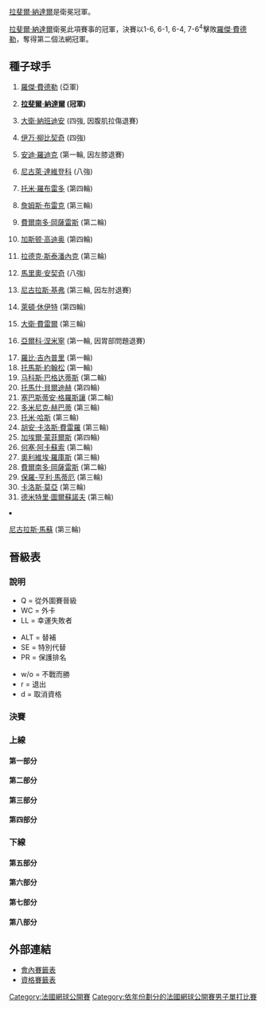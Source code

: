 {{noteTA|G1=Tennis}}

{{main|2006年法國網球公開賽}}

[[拉斐爾·納達爾|拉斐爾·納達爾]]是衛冕冠軍。

[[拉斐爾·納達爾|拉斐爾·納達爾]]衛冕此項賽事的冠軍，決賽以1-6, 6-1, 6-4, 7-6<sup>4</sup>擊敗[[羅傑·費德勒|羅傑·費德勒]]，奪得第二個法網冠軍。

==種子球手==
{{col-begin}}
{{col-2}}
# {{flagicon|SUI}} [[羅傑·費德勒|羅傑·費德勒]] (亞軍)
# {{flagicon|ESP}} '''[[拉斐爾·納達爾|拉斐爾·納達爾]] (冠軍)'''
# {{flagicon|ARG}} [[大衛·納班迪安|大衛·納班迪安]] (四強, 因腹肌拉傷退賽)
# {{flagicon|CRO}} [[伊万·柳比契奇|伊万·柳比契奇]] (四強)
# {{flagicon|USA}} [[安迪·羅迪克|安迪·羅迪克]] (第一輪, 因左膝退賽)
# {{flagicon|RUS}} [[尼古萊·達維登科|尼古萊·達維登科]] (八強)
# {{flagicon|ESP}} [[托米·羅布雷多|托米·羅布雷多]] (第四輪)
# {{flagicon|USA}} [[詹姆斯·布雷克|詹姆斯·布雷克]] (第三輪)
# {{flagicon|CHI}} [[費爾南多·岡薩雷斯|費爾南多·岡薩雷斯]] (第二輪)
# {{flagicon|ARG}} [[加斯顿·高迪奥|加斯顿·高迪奥]] (第四輪)
# {{flagicon|CZE}} [[拉德克·斯泰潘內克|拉德克·斯泰潘內克]] (第三輪)
# {{flagicon|CRO}} [[馬里奧·安契奇|馬里奧·安契奇]] (八強)
# {{flagicon|GER}} [[尼古拉斯·基弗|尼古拉斯·基弗]] (第三輪, 因左肘退賽)
# {{flagicon|AUS}} [[萊頓·休伊特|萊頓·休伊特]] (第四輪)
# {{flagicon|ESP}} [[大衛·費雷爾|大衛·費雷爾]] (第三輪)
# {{flagicon|FIN}} [[亞爾科·涅米寧|亞爾科·涅米寧]] (第一輪, 因胃部問題退賽)
{{col-2}}
<ol start="17">
<li> {{flagicon|USA}} [[羅比·吉內普里|羅比·吉內普里]] (第一輪)
<li> {{flagicon|SWE}} [[托馬斯·約翰松|托馬斯·約翰松]] (第一輪)
<li> {{flagicon|CYP}} [[马科斯·巴格达蒂斯|马科斯·巴格达蒂斯]] (第二輪)
<li> {{flagicon|CZE}} [[托馬什·貝爾迪赫|托馬什·貝爾迪赫]] (第四輪)
<li> {{flagicon|FRA}} [[塞巴斯蒂安·格羅斯讓|塞巴斯蒂安·格羅斯讓]] (第二輪)
<li> {{flagicon|SVK}} [[多米尼克·赫巴蒂|多米尼克·赫巴蒂]] (第三輪)
<li> {{flagicon|GER}} [[托米·哈斯|托米·哈斯]] (第三輪)
<li> {{flagicon|ESP}} [[胡安·卡洛斯·費雷羅|胡安·卡洛斯·費雷羅]] (第三輪)
<li> {{flagicon|FRA}} [[加埃爾·蒙菲爾斯|加埃爾·蒙菲爾斯]] (第四輪)
<li> {{flagicon|ARG}} [[何塞·阿卡蘇索|何塞·阿卡蘇索]] (第二輪)
<li> {{flagicon|BEL}} [[奧利維埃·羅庫斯|奧利維埃·羅庫斯]] (第三輪)
<li> {{flagicon|ESP}} [[費爾南多·岡薩雷斯|費爾南多·岡薩雷斯]] (第二輪)
<li> {{flagicon|FRA}} [[保羅-亨利·馬蒂厄|保羅-亨利·馬蒂厄]] (第三輪)
<li> {{flagicon|ESP}} [[卡洛斯·莫亞|卡洛斯·莫亞]] (第三輪)
<li> {{flagicon|RUS}} [[德米特里·圖爾蘇諾夫|德米特里·圖爾蘇諾夫]] (第三輪)
<li> {{flagicon|CHI}} [[尼古拉斯·馬蘇|尼古拉斯·馬蘇]] (第三輪)
{{col-end}}

== 晉級表 ==
=== 說明 ===
{{col-begin}}
{{col-3}}
* Q = 從外圍賽晉級
* WC = 外卡
* LL = 幸運失敗者
{{col-3}}
* ALT = 替補
* SE = 特別代替
* PR = 保護排名
{{col-3}}
* w/o = 不戰而勝
* r = 退出
* d = 取消資格
{{col-end}}

===決賽===
{{8TeamBracket-Tennis5
| RD1=八強
| RD2=四強
| RD3=決賽

| team-width=175

| RD1-team1={{flagicon|SUI}} '''[[羅傑·費德勒|費德勒]]'''
| RD1-seed1=1
| RD1-score1-1='''6'''
| RD1-score1-2='''6'''
| RD1-score1-3='''6'''
| RD1-score1-4= 
| RD1-score1-5= 
| RD1-team2={{flagicon|CRO}} [[馬里奧·安契奇|安契奇]]
| RD1-seed2=12
| RD1-score2-1=4
| RD1-score2-2=3
| RD1-score2-3=4
| RD1-score2-4= 
| RD1-score2-5= 

| RD1-team3={{flagicon|ARG}} '''[[大衛·納班迪安|納班迪安]]'''
| RD1-seed3=3
| RD1-score3-1='''6'''
| RD1-score3-2='''6'''
| RD1-score3-3=2
| RD1-score3-4='''6'''
| RD1-team4={{flagicon|RUS}} [[尼古萊·達維登科|達維登科]]
| RD1-seed4=6
| RD1-score4-1=3
| RD1-score4-2=3
| RD1-score4-3='''6'''
| RD1-score4-4=4

| RD1-team5={{flagicon|FRA}} [[儒利安·貝內托|貝內托]]
| RD1-seed5= 
| RD1-score5-1=2
| RD1-score5-2=2
| RD1-score5-3=3
| RD1-team6={{flagicon|CRO}} '''[[伊万·柳比契奇|柳比契奇]]'''
| RD1-seed6=4
| RD1-score6-1='''6'''
| RD1-score6-2='''6'''
| RD1-score6-3='''6'''

| RD1-team7={{flagicon|SCG}} [[諾瓦克·喬科維奇|喬科維奇]]
| RD1-seed7= 
| RD1-score7-1=4
| RD1-score7-2=4
| RD1-score7-3=r
| RD1-score7-4= 
| RD1-score7-5= 
| RD1-team8={{flagicon|ESP}} '''[[拉斐爾·納達爾|納達爾]]'''
| RD1-seed8=2
| RD1-score8-1='''6'''
| RD1-score8-2='''6'''
| RD1-score8-3= 
| RD1-score8-4= 
| RD1-score8-5= 

| RD2-team1={{flagicon|SUI}} '''[[羅傑·費德勒|費德勒]]'''
| RD2-seed1=1
| RD2-score1-1=3
| RD2-score1-2='''6'''
| RD2-score1-3=5
| RD2-score1-4= 
| RD2-score1-5= 
| RD2-team2={{flagicon|ARG}} [[大衛·納班迪安|納班迪安]]
| RD2-seed2=3
| RD2-score2-1='''6'''
| RD2-score2-2=4
| RD2-score2-3=2
| RD2-score2-4=r
| RD2-team3={{flagicon|CRO}} [[伊万·柳比契奇|柳比契奇]]
| RD2-seed3=4
| RD2-score3-1=4
| RD2-score3-2=2
| RD2-score3-3=6<sup>7</sup>
| RD2-score3-4= 
| RD2-score3-5= 
| RD2-team4={{flagicon|ESP}} '''[[拉斐爾·納達爾|納達爾]]'''
| RD2-seed4=2
| RD2-score4-1='''6'''
| RD2-score4-2='''6'''
| RD2-score4-3='''7'''
| RD2-score4-4= 
| RD2-score4-5= 

| RD3-team1={{flagicon|SUI}} [[羅傑·費德勒|費德勒]]
| RD3-seed1=1
| RD3-score1-1='''6'''
| RD3-score1-2=1
| RD3-score1-3=4
| RD3-score1-4=6<sup>4</sup>
| RD3-score1-5= 
| RD3-team2={{flagicon|ESP}} '''[[拉斐爾·納達爾|納達爾]]'''
| RD3-seed2=2
| RD3-score2-1=1
| RD3-score2-2='''6'''
| RD3-score2-3='''6'''
| RD3-score2-4='''7'''
| RD3-score2-5= 
}}

===上線===
====第一部分====
{{16TeamBracket-Compact-Tennis5
| RD1=第一輪
| RD2=第二輪
| RD3=第三輪
| RD4=第四輪

| RD1-team01={{flagicon|SUI}} '''[[羅傑·費德勒|費德勒]]'''
| RD1-seed01=1
| RD1-score01-1='''7'''
| RD1-score01-2='''7'''
| RD1-score01-3='''6'''
| RD1-score01-4= 
| RD1-score01-5= 
| RD1-team02={{flagicon|ARG}} [[Diego_Hartfield|D Hartfield]]
| RD1-seed02=Q
| RD1-score02-1=5
| RD1-score02-2=6<sup>2</sup>
| RD1-score02-3=2
| RD1-score02-4= 
| RD1-score02-5= 

| RD1-team03={{flagicon|COL}} '''[[Alejandro_Falla|A Falla]]'''
| RD1-seed03=LL
| RD1-score03-1='''6'''
| RD1-score03-2='''6'''
| RD1-score03-3='''6'''
| RD1-score03-4= 
| RD1-score03-5= 
| RD1-team04={{flagicon|USA}} [[Justin_Gimelstob|J Gimelstob]]
| RD1-seed04= 
| RD1-score04-1=4
| RD1-score04-2=4
| RD1-score04-3=2
| RD1-score04-4= 
| RD1-score04-5= 

| RD1-team05={{flagicon|LUX}} [[吉爾·穆勒|穆勒]]
| RD1-seed05= 
| RD1-score05-1=3
| RD1-score05-2=1
| RD1-score05-3=6<sup>3</sup>
| RD1-score05-4= 
| RD1-score05-5= 
| RD1-team06={{flagicon|BLR}} '''[[馬克斯·米爾內|米爾內]]'''
| RD1-seed06= 
| RD1-score06-1='''6'''
| RD1-score06-2='''6'''
| RD1-score06-3='''7'''
| RD1-score06-4= 
| RD1-score06-5= 

| RD1-team07={{flagicon|BEL}} [[克薩維埃·馬利斯|馬利斯]]
| RD1-seed07= 
| RD1-score07-1=1
| RD1-score07-2=5
| RD1-score07-3='''6'''
| RD1-score07-4='''6'''
| RD1-score07-5=7
| RD1-team08={{flagicon|CHI}} '''[[尼古拉斯·馬蘇|馬蘇]]'''
| RD1-seed08=32
| RD1-score08-1='''6'''
| RD1-score08-2='''7'''
| RD1-score08-3=1
| RD1-score08-4=4
| RD1-score08-5='''9'''

| RD1-team09={{flagicon|CZE}} '''[[托馬什·貝爾迪赫|貝爾迪赫]]'''
| RD1-seed09=20
| RD1-score09-1='''6'''
| RD1-score09-2='''6'''
| RD1-score09-3='''6'''
| RD1-score09-4= 
| RD1-score09-5= 
| RD1-team10={{flagicon|ESP}} [[費利西亞諾·洛佩斯|洛佩斯]]
| RD1-seed10= 
| RD1-score10-1=2
| RD1-score10-2=4
| RD1-score10-3=3
| RD1-score10-4= 
| RD1-score10-5= 

| RD1-team11={{flagicon|DEN}} [[基斯迪安·比斯|比斯]]
| RD1-seed11=Q
| RD1-score11-1=4
| RD1-score11-2=6
| RD1-score11-3=4
| RD1-score11-4= 
| RD1-score11-5= 
| RD1-team12={{flagicon|ITA}} '''[[菲利波·沃蘭德里|沃蘭德里]]'''
| RD1-seed12= 
| RD1-score12-1='''6'''
| RD1-score12-2='''7'''
| RD1-score12-3='''6'''
| RD1-score16-4= 
| RD1-score16-5= 

| RD1-team13={{flagicon|FRA}} '''[[馬克·吉克爾|吉克爾]]'''
| RD1-seed13=WC
| RD1-score13-1='''7'''
| RD1-score13-2='''7'''
| RD1-score13-3='''6'''
| RD1-score13-4= 
| RD1-score13-5= 
| RD1-team14={{flagicon|ITA}} [[Alessio_di_Mauro|A di Mauro]]
| RD1-seed14= 
| RD1-score14-1=5
| RD1-score14-2=6<sup>6</sup>
| RD1-score14-3=3
| RD1-score14-4= 
| RD1-score14-5= 

| RD1-team15={{flagicon|AUT}} [[于爾根·梅爾策|梅爾策]]
| RD1-seed15= 
| RD1-score15-1=6<sup>4</sup>
| RD1-score15-2=3
| RD1-score15-3=1
| RD1-score15-4= 
| RD1-score15-5= 
| RD1-team16={{flagicon|GER}} '''[[尼古拉斯·基弗|基弗]]'''
| RD1-seed16=13
| RD1-score16-1='''7'''
| RD1-score16-2='''6'''
| RD1-score16-3='''6'''
| RD2-team01='''{{flagicon|SUI}} [[羅傑·費德勒|費德勒]]'''
| RD2-seed01=1
| RD2-score01-1='''6'''
| RD2-score01-2='''6'''
| RD2-score01-3='''6'''
| RD2-score01-4= 
| RD2-score01-5= 
| RD2-team02={{flagicon|COL}} [[Alejandro_Falla|A Falla]]
| RD2-seed02=LL
| RD2-score02-1=1
| RD2-score02-2=4
| RD2-score02-3=3
| RD2-score02-4= 
| RD2-score02-5= 

| RD2-team03={{flagicon|BLR}} [[馬克斯·米爾內|米爾內]]
| RD2-seed03= 
| RD2-score03-1=4
| RD2-score03-2=5
| RD2-score03-3=4
| RD2-score03-4= 
| RD2-score03-5= 
| RD2-team04='''{{flagicon|CHI}} [[尼古拉斯·馬蘇|馬蘇]]'''
| RD2-seed04=32
| RD2-score04-1='''6'''
| RD2-score04-2='''7'''
| RD2-score04-3='''6'''
| RD2-score04-4= 
| RD2-score04-5= 

| RD2-team05='''{{flagicon|CZE}} [[托馬什·貝爾迪赫|貝爾迪赫]]'''
| RD2-seed05=20
| RD2-score05-1='''6'''
| RD2-score05-2='''6'''
| RD2-score05-3='''6'''
| RD2-score05-4= 
| RD2-score05-5= 
| RD2-team06={{flagicon|ITA}} [[菲利波·沃蘭德里|沃蘭德里]]
| RD2-seed06= 
| RD2-score06-1=3
| RD2-score06-2=1
| RD2-score06-3=1
| RD2-score06-4= 
| RD2-score06-5= 

| RD2-team07={{flagicon|FRA}} [[馬克·吉克爾|吉克爾]]
| RD2-seed07=WC
| RD2-score07-1=0
| RD2-score07-2=1
| RD2-score07-3='''7'''
| RD2-score07-4='''6'''
| RD2-score07-5=9
| RD2-team08='''{{flagicon|GER}} [[尼古拉斯·基弗|基弗]]'''
| RD2-seed08=13
| RD2-score08-1='''6'''
| RD2-score08-2='''6'''
| RD2-score08-3=5
| RD2-score08-4=3
| RD2-score08-5='''11'''

| RD3-team01='''{{flagicon|SUI}} [[羅傑·費德勒|費德勒]]'''
| RD3-seed01=1
| RD3-score01-1='''6'''
| RD3-score01-2='''6'''
| RD3-score01-3=6<sup>4</sup>
| RD3-score01-4='''7'''
| RD3-score01-5= 
| RD3-team02={{flagicon|CHI}} [[尼古拉斯·馬蘇|馬蘇]]
| RD3-seed02=32
| RD3-score02-1=1
| RD3-score02-2=2
| RD3-score02-3='''7'''
| RD3-score02-4=5
| RD3-score02-5= 

| RD3-team03='''{{flagicon|CZE}} [[托馬什·貝爾迪赫|貝爾迪赫]]'''
| RD3-seed03=20
| RD3-score03-1='''6'''
| RD3-score03-2= 
| RD3-score03-3= 
| RD3-score03-4= 
| RD3-score03-5= 
| RD3-team04={{flagicon|GER}} [[尼古拉斯·基弗|基弗]]
| RD3-seed04=13
| RD3-score04-1=1
| RD3-score04-2=r
| RD3-score04-3= 
| RD3-score04-4= 
| RD3-score04-5= 

| RD4-team01='''{{flagicon|SUI}} [[羅傑·費德勒|費德勒]]'''
| RD4-seed01=1
| RD4-score01-1='''6'''
| RD4-score01-2='''6'''
| RD4-score01-3='''6'''
| RD4-score01-4= 
| RD4-score01-5= 
| RD4-team02={{flagicon|CZE}} [[托馬什·貝爾迪赫|貝爾迪赫]]
| RD4-seed02=20
| RD4-score02-1=3
| RD4-score02-2=2
| RD4-score02-3=3
| RD4-score02-4= 
| RD4-score02-5= 
}}

====第二部分====
{{16TeamBracket-Compact-Tennis5
| RD1=第一輪
| RD2=第二輪
| RD3=第三輪
| RD4=第四輪

| RD1-team01={{flagicon|CRO}} '''[[馬里奧·安契奇|安契奇]]'''
| RD1-seed01=12
| RD1-score01-1='''6'''
| RD1-score01-2=4
| RD1-score01-3='''7'''
| RD1-score01-4='''6'''
| RD1-score01-5= 
| RD1-team02={{flagicon|AUS}} [[Nathan_Healey|N Healey]]
| RD1-seed02=WC
| RD1-score02-1=3
| RD1-score02-2='''6'''
| RD1-score02-3=6<sup>3</sup>
| RD1-score02-4=1
| RD1-score02-5= 

| RD1-team03={{flagicon|CHI}} '''[[Paul_Capdeville|P Capdeville]]'''
| RD1-seed03= 
| RD1-score03-1='''6'''
| RD1-score03-2='''6'''
| RD1-score03-3=4
| RD1-score03-4='''7'''
| RD1-team04={{flagicon|GBR}} [[格雷格·魯塞德斯基|魯塞德斯基]]
| RD1-seed04= 
| RD1-score04-1=3
| RD1-score04-2=1
| RD1-score04-3='''6'''
| RD1-score04-4=6<sup>7</sup>

| RD1-team05={{flagicon|GER}} [[佛羅里恩·梅爾|梅爾]]
| RD1-seed05= 
| RD1-score05-1='''6'''
| RD1-score05-2=0
| RD1-score05-3=6<sup>4</sup>
| RD1-score05-4='''6'''
| RD1-score05-5=5
| RD1-team06={{flagicon|ITA}} '''[[Stefano_Galvani|S Galvani]]'''
| RD1-seed06=Q
| RD1-score06-1=4
| RD1-score06-2='''6'''
| RD1-score06-3='''7'''
| RD1-score06-4=3
| RD1-score06-5='''7'''

| RD1-team07={{flagicon|ESP}} '''[[阿爾伯特·蒙塔涅斯|蒙塔涅斯]]'''
| RD1-seed07= 
| RD1-score07-1='''6'''
| RD1-score07-2=6<sup>2</sup>
| RD1-score07-3='''6'''
| RD1-score07-4='''6'''
| RD1-team08={{flagicon|USA}} [[羅比·吉內普里|吉內普里]]
| RD1-seed08=17
| RD1-score08-1=3
| RD1-score08-2='''7'''
| RD1-score08-3=1
| RD1-score08-4=4

| RD1-team09={{flagicon|ARG}} '''[[何塞·阿卡蘇索|阿卡蘇索]]'''
| RD1-seed09=26
| RD1-score09-1='''6'''
| RD1-score09-2='''6'''
| RD1-score09-3=3
| RD1-score09-4=1
| RD1-score09-5='''11'''
| RD1-team10={{flagicon|FRA}} [[法布里斯·桑托羅|桑托羅]]
| RD1-seed10= 
| RD1-score10-1=3
| RD1-score10-2=1
| RD1-score10-3='''6'''
| RD1-score10-4='''6'''
| RD1-score10-5=9

| RD1-team11={{flagicon|CZE}} '''[[盧卡斯·德勞希|德勞希]]'''
| RD1-seed11= 
| RD1-score11-1=4
| RD1-score11-2='''6'''
| RD1-score11-3=3
| RD1-score11-4='''7'''
| RD1-score11-5='''6'''
| RD1-team12={{flagicon|BEL}} [[克里斯托夫·弗利根|弗利根]]
| RD1-seed12= 
| RD1-score12-1='''6'''
| RD1-score12-2=4
| RD1-score12-3='''6'''
| RD1-score12-4=6<sup>5</sup>
| RD1-score12-5=2

| RD1-team13={{flagicon|SCG}} [[Boris_Pašanski|B Pašanski]]
| RD1-seed13= 
| RD1-score13-1=4
| RD1-score13-2=3
| RD1-score13-3=4
| RD1-team14={{flagicon|SCG}} '''[[Ilija_Bozoljac|I Bozoljac]]'''
| RD1-seed14=Q
| RD1-score14-1='''6'''
| RD1-score14-2='''6'''
| RD1-score14-3='''6'''

| RD1-team15={{flagicon|CZE}} [[Tomáš_Zíb|T Zíb]]
| RD1-seed15= 
| RD1-score15-1=4
| RD1-score15-2=2
| RD1-score15-3=2
| RD1-team16={{flagicon|ESP}} '''[[托米·羅布雷多|羅布雷多]]'''
| RD1-seed16=7
| RD1-score16-1='''6'''
| RD1-score16-2='''6'''
| RD1-score16-3='''6'''

| RD2-team01='''{{flagicon|CRO}} [[馬里奧·安契奇|安契奇]]'''
| RD2-seed01=12
| RD2-score01-1='''7'''
| RD2-score01-2='''6'''
| RD2-score01-3='''7'''
| RD2-team02={{flagicon|CHI}} [[Paul_Capdeville|P Capdeville]]
| RD2-seed02= 
| RD2-score02-1=5
| RD2-score02-2=3
| RD2-score02-3=6<sup>3</sup>

| RD2-team03={{flagicon|ITA}} [[Stefano_Galvani|S Galvani]]
| RD2-seed03=Q
| RD2-score03-1=5
| RD2-score03-2=1
| RD2-score03-3='''6'''
| RD2-score03-4='''6'''
| RD2-score03-5=4
| RD2-team04='''{{flagicon|ESP}} [[阿爾伯特·蒙塔涅斯|蒙塔涅斯]]'''
| RD2-seed04= 
| RD2-score04-1='''7'''
| RD2-score04-2='''6'''
| RD2-score04-3=3
| RD2-score04-4=2
| RD2-score04-5='''6'''

| RD2-team05={{flagicon|ARG}} [[何塞·阿卡蘇索|阿卡蘇索]]
| RD2-seed05=26
| RD2-score05-1='''6'''
| RD2-score05-2=6<sup>2</sup>
| RD2-score05-3=3
| RD2-score05-4=1
| RD2-team06='''{{flagicon|CZE}} [[盧卡斯·德勞希|德勞希]]'''
| RD2-seed06= 
| RD2-score06-1=4
| RD2-score06-2='''7'''
| RD2-score06-3='''6'''
| RD2-score06-4='''6'''

| RD2-team07={{flagicon|SCG}} [[Ilija_Bozoljac|I Bozoljac]]
| RD2-seed07=Q
| RD2-score07-1=5
| RD2-score07-2=2
| RD2-score07-3='''6'''
| RD2-score07-4=1
| RD2-team08='''{{flagicon|ESP}} [[托米·羅布雷多|羅布雷多]]'''
| RD2-seed08=7
| RD2-score08-1='''7'''
| RD2-score08-2='''6'''
| RD2-score08-3=3
| RD2-score08-4='''6'''

| RD3-team01='''{{flagicon|CRO}} [[馬里奧·安契奇|安契奇]]'''
| RD3-seed01=12
| RD3-score01-1='''6'''
| RD3-score01-2='''6'''
| RD3-score01-3='''6'''
| RD3-score01-4= 
| RD3-score01-5= 
| RD3-team02={{flagicon|ESP}} [[阿爾伯特·蒙塔涅斯|蒙塔涅斯]]
| RD3-seed02= 
| RD3-score02-1=1
| RD3-score02-2=2
| RD3-score02-3=4
| RD3-score02-4= 
| RD3-score02-5= 

| RD3-team03={{flagicon|CZE}} [[盧卡斯·德勞希|德勞希]]
| RD3-seed03= 
| RD3-score03-1=1
| RD3-score03-2=4
| RD3-score03-3=2
| RD3-team04='''{{flagicon|ESP}} [[托米·羅布雷多|羅布雷多]]'''
| RD3-seed04=7
| RD3-score04-1='''6'''
| RD3-score04-2='''6'''
| RD3-score04-3='''6'''

| RD4-team01='''{{flagicon|CRO}} [[馬里奧·安契奇|安契奇]]'''
| RD4-seed01=12
| RD4-score01-1='''6'''
| RD4-score01-2=4
| RD4-score01-3=2
| RD4-score01-4='''6'''
| RD4-score01-5='''7'''
| RD4-team02={{flagicon|ESP}} [[托米·羅布雷多|羅布雷多]]
| RD4-seed02=7
| RD4-score02-1=4
| RD4-score02-2='''6'''
| RD4-score02-3='''6'''
| RD4-score02-4=4
| RD4-score02-5=5
}}

====第三部分====
{{16TeamBracket-Compact-Tennis5
| RD1=第一輪
| RD2=第二輪
| RD3=第三輪
| RD4=第四輪

| RD1-team01={{flagicon|ARG}} '''[[大衛·納班迪安|納班迪安]]'''
| RD1-seed01=3
| RD1-score01-1='''6'''
| RD1-score01-2='''7'''
| RD1-score01-3='''6'''
| RD1-team02={{flagicon|SUI}} [[斯坦尼斯拉斯·瓦夫林卡|瓦夫林卡]]
| RD1-seed02= 
| RD1-score02-1=2
| RD1-score02-2=6<sup>5</sup>
| RD1-score02-3=4

| RD1-team03={{flagicon|FRA}} '''[[里夏尔·加斯奎特|加斯奎特]]'''
| RD1-seed03= 
| RD1-score03-1='''6'''
| RD1-score03-2='''6'''
| RD1-score03-3='''7'''
| RD1-team04={{flagicon|TPE}} [[王宇佐|王]]
| RD1-seed04= 
| RD1-score04-1=4
| RD1-score04-2=1
| RD1-score04-3=5

| RD1-team05={{flagicon|DEN}} [[堅尼夫·卡遜|卡遜]]
| RD1-seed05= 
| RD1-score05-1=3
| RD1-score05-2=4
| RD1-score05-3='''6'''
| RD1-score05-4=4
| RD1-team06={{flagicon|GBR}} '''[[蒂姆·亨曼|亨曼]]'''
| RD1-seed06= 
| RD1-score06-1='''6'''
| RD1-score06-2='''6'''
| RD1-score06-3=4
| RD1-score06-4='''6'''

| RD1-team07={{flagicon|CZE}} [[吉里·諾瓦克|諾瓦克]]
| RD1-seed07= 
| RD1-score07-1=2
| RD1-score07-2=3
| RD1-score07-3=2
| RD1-team08={{flagicon|RUS}} '''[[德米特里·圖爾蘇諾夫|圖爾蘇諾夫]]'''
| RD1-seed08=31
| RD1-score08-1='''6'''
| RD1-score08-2='''6'''
| RD1-score08-3='''6'''

| RD1-team09={{flagicon|FRA}} '''[[塞巴斯蒂安·格羅斯讓|格羅斯讓]]'''
| RD1-seed09=21
| RD1-score09-1='''6'''
| RD1-score09-2='''6'''
| RD1-score09-3='''6'''
| RD1-team10={{flagicon|ROU}} [[安德烈·帕維爾|帕維爾]]
| RD1-seed10= 
| RD1-score10-1=3
| RD1-score10-2=2
| RD1-score10-3=3

| RD1-team11={{flagicon|ARG}} '''[[馬丁·瓦薩洛·阿圭略|瓦薩洛·阿圭略]]'''
| RD1-seed11=Q
| RD1-score11-1='''6'''
| RD1-score11-2='''6'''
| RD1-score11-3='''6'''
| RD1-team12={{flagicon|USA}} [[Paul_Goldstein|P Goldstein]]
| RD1-seed12= 
| RD1-score12-1=2
| RD1-score12-2=0
| RD1-score12-3=3

| RD1-team13={{flagicon|RSA}} [[Wesley_Moodie|W Moodie]]
| RD1-seed13= 
| RD1-score13-1='''6'''
| RD1-score13-2=6<sup>5</sup>
| RD1-score13-3=6<sup>5</sup>
| RD1-score13-4='''7'''
| RD1-score13-5=2
| RD1-team14={{flagicon|ECU}} '''[[尼古拉斯·拉潘蒂|拉潘蒂]]'''
| RD1-seed14= 
| RD1-score14-1=4
| RD1-score14-2='''7'''
| RD1-score14-3='''7'''
| RD1-score14-4=6<sup>5</sup>
| RD1-score14-5='''6'''

| RD1-team15={{flagicon|NED}} '''[[Raemon_Sluiter|R Sluiter]]'''
| RD1-seed15= 
| RD1-score15-1='''6'''
| RD1-score15-2='''7'''
| RD1-score15-3=2
| RD1-team16={{flagicon|FIN}} [[亞爾科·涅米寧|涅米寧]]
| RD1-seed16=16
| RD1-score16-1=2
| RD1-score16-2=6<sup>6</sup>
| RD1-score16-3=1
| RD1-score16-4=r

| RD2-team01='''{{flagicon|ARG}} [[大衛·納班迪安|納班迪安]]'''
| RD2-seed01=3
| RD2-score01-1='''6'''
| RD2-score01-2=3
| RD2-score01-3='''7'''
| RD2-score01-4='''6'''
| RD2-team02={{flagicon|FRA}} [[里夏尔·加斯奎特|加斯奎特]]
| RD2-seed02= 
| RD2-score02-1=2
| RD2-score02-2='''6'''
| RD2-score02-3=5
| RD2-score02-4=0

| RD2-team03={{flagicon|GBR}} [[蒂姆·亨曼|亨曼]]
| RD2-seed03= 
| RD2-score03-1=3
| RD2-score03-2=2
| RD2-score03-3='''6'''
| RD2-score03-4=4
| RD2-team04='''{{flagicon|RUS}} [[德米特里·圖爾蘇諾夫|圖爾蘇諾夫]]'''
| RD2-seed04=31
| RD2-score04-1='''6'''
| RD2-score04-2='''6'''
| RD2-score04-3=4
| RD2-score04-4='''6'''

| RD2-team05={{flagicon|FRA}} [[塞巴斯蒂安·格羅斯讓|格羅斯讓]]
| RD2-seed05=21
| RD2-score05-1='''6'''
| RD2-score05-2=4
| RD2-score05-3='''6'''
| RD2-score05-4=5
| RD2-score05-5=2
| RD2-team06='''{{flagicon|ARG}} [[馬丁·瓦薩洛·阿圭略|瓦薩洛·阿圭略]]'''
| RD2-seed06=Q
| RD2-score06-1=1
| RD2-score06-2='''6'''
| RD2-score06-3=4
| RD2-score06-4='''7'''
| RD2-score06-5='''6'''

| RD2-team07={{flagicon|ECU}} [[尼古拉斯·拉潘蒂|拉潘蒂]]
| RD2-seed07= 
| RD2-score07-1=1
| RD2-score07-2=4
| RD2-score07-3=1
| RD2-team08='''{{flagicon|NED}} [[Raemon_Sluiter|R Sluiter]]'''
| RD2-seed08= 
| RD2-score08-1='''6'''
| RD2-score08-2='''6'''
| RD2-score08-3='''6'''

| RD3-team01='''{{flagicon|ARG}} [[大衛·納班迪安|納班迪安]]'''
| RD3-seed01=3
| RD3-score01-1=2
| RD3-score01-2=5
| RD3-score01-3='''6'''
| RD3-score01-4='''6'''
| RD3-score01-5='''6'''
| RD3-team02={{flagicon|RUS}} [[德米特里·圖爾蘇諾夫|圖爾蘇諾夫]]
| RD3-seed02=31
| RD3-score02-1='''6'''
| RD3-score02-2='''7'''
| RD3-score02-3=4
| RD3-score02-4=2
| RD3-score02-5=4

| RD3-team03='''{{flagicon|ARG}} [[馬丁·瓦薩洛·阿圭略|瓦薩洛·阿圭略]]'''
| RD3-seed03=Q
| RD3-score03-1=2
| RD3-score03-2='''6'''
| RD3-score03-3='''6'''
| RD3-score03-4=3
| RD3-score03-5='''6'''
| RD3-team04={{flagicon|NED}} [[Raemon_Sluiter|R Sluiter]]
| RD3-seed04= 
| RD3-score04-1='''6'''
| RD3-score04-2=4
| RD3-score04-3=3
| RD3-score04-4='''6'''
| RD3-score04-5=1

| RD4-team01='''{{flagicon|ARG}} [[大衛·納班迪安|納班迪安]]'''
| RD4-seed01=3
| RD4-score01-1='''6'''
| RD4-score01-2='''6'''
| RD4-score01-3='''6'''
| RD4-team02={{flagicon|ARG}} [[馬丁·瓦薩洛·阿圭略|瓦薩洛·阿圭略]]
| RD4-seed02=Q
| RD4-score02-1=4
| RD4-score02-2=4
| RD4-score02-3=4
}}

====第四部分====
{{16TeamBracket-Compact-Tennis5
| RD1=第一輪
| RD2=第二輪
| RD3=第三輪
| RD4=第四輪

| RD1-team01={{flagicon|ARG}} '''[[加斯顿·高迪奥|高迪奥]]'''
| RD1-seed01=10
| RD1-score01-1='''6'''
| RD1-score01-2='''6'''
| RD1-score01-3='''6'''
| RD1-team02={{flagicon|CRO}} [[Roko_Karanušić|R Karanušić]]
| RD1-seed02=Q
| RD1-score02-1=2
| RD1-score02-2=2
| RD1-score02-3=2

| RD1-team03={{flagicon|ITA}} [[安德烈亞斯·塞皮|塞皮]]
| RD1-seed03= 
| RD1-score03-1=4
| RD1-score03-2='''6'''
| RD1-score03-3='''6'''
| RD1-score03-4=5
| RD1-score03-5=1
| RD1-team04={{flagicon|RUS}} '''[[葉甫根尼·科羅廖夫|科羅廖夫]]'''
| RD1-seed04=Q
| RD1-score04-1='''6'''
| RD1-score04-2=2
| RD1-score04-3=3
| RD1-score04-4='''7'''
| RD1-score04-5='''6'''

| RD1-team05={{flagicon|AUT}} [[Oliver_Marach|O Marach]]
| RD1-seed05= 
| RD1-score05-1=3
| RD1-score05-2=5
| RD1-score05-3='''7'''
| RD1-score05-4=2
| RD1-team06={{flagicon|GER}} '''[[菲利普·科爾施賴伯|科爾施賴伯]]'''
| RD1-seed06= 
| RD1-score06-1='''6'''
| RD1-score06-2='''7'''
| RD1-score06-3=6<sup>6</sup>
| RD1-score06-4='''6'''

| RD1-team07={{flagicon|ARG}} [[胡安·馬丁·德爾波特羅|德爾波特羅]]
| RD1-seed07=Q
| RD1-score07-1=3
| RD1-score07-2='''6'''
| RD1-score07-3=2
| RD1-score07-4=4
| RD1-team08={{flagicon|ESP}} '''[[胡安·卡洛斯·费雷罗|费雷罗]]'''
| RD1-seed08=24
| RD1-score08-1='''6'''
| RD1-score08-2=2
| RD1-score08-3='''6'''
| RD1-score08-4='''6'''

| RD1-team09={{flagicon|ESP}} '''[[卡洛斯·莫亞|莫亞]]'''
| RD1-seed09=30
| RD1-score09-1='''7'''
| RD1-score09-2='''6'''
| RD1-score09-3='''6'''
| RD1-team10={{flagicon|CRC}} [[Juan_Antonio_Marín|JA Marín]]
| RD1-seed10= 
| RD1-score10-1=5
| RD1-score10-2=3
| RD1-score10-3=3

| RD1-team11={{flagicon|CRO}} [[Saša_Tuksar|S Tuksar]]
| RD1-seed11=Q
| RD1-score11-1=3
| RD1-score11-2=3
| RD1-score11-3='''6'''
| RD1-score11-4=0
| RD1-team12={{flagicon|RUS}} '''[[米哈伊爾·尤日尼|尤日尼]]'''
| RD1-seed12= 
| RD1-score12-1='''6'''
| RD1-score12-2='''6'''
| RD1-score12-3=3
| RD1-score12-4='''6'''

| RD1-team13={{flagicon|BRA}} '''[[Flávio_Saretta|F Saretta]]'''
| RD1-seed13= 
| RD1-score13-1=6<sup>2</sup>
| RD1-score13-2=2
| RD1-score13-3='''6'''
| RD1-score13-4='''7'''
| RD1-score13-5='''6'''
| RD1-team14={{flagicon|ITA}} [[波蒂托·斯塔拉切|斯塔拉切]]
| RD1-seed14= 
| RD1-score14-1='''7'''
| RD1-score14-2='''6'''
| RD1-score14-3=4
| RD1-score14-4=6<sup>1</sup>
| RD1-score14-5=3

| RD1-team15={{flagicon|USA}} [[文斯·斯佩迪亞|斯佩迪亞]]
| RD1-seed15= 
| RD1-score15-1=5
| RD1-score15-2=4
| RD1-score15-3=4
| RD1-team16={{flagicon|RUS}} '''[[尼古萊·達維登科|達維登科]]'''
| RD1-seed16=6
| RD1-score16-1='''7'''
| RD1-score16-2='''6'''
| RD1-score16-3='''6'''

| RD2-team01='''{{flagicon|ARG}} [[加斯顿·高迪奥|高迪奥]]'''
| RD2-seed01=10
| RD2-score01-1='''6'''
| RD2-score01-2=6<sup>5</sup>
| RD2-score01-3='''6'''
| RD2-score01-4=3
| RD2-score01-5='''6'''
| RD2-team02={{flagicon|RUS}} [[葉甫根尼·科羅廖夫|科羅廖夫]]
| RD2-seed02=Q
| RD2-score02-1=3
| RD2-score02-2='''7'''
| RD2-score02-3=4
| RD2-score02-4='''6'''
| RD2-score02-5=4

| RD2-team03={{flagicon|GER}} [[菲利普·科爾施賴伯|科爾施賴伯]]
| RD2-seed03= 
| RD2-score03-1=2
| RD2-score03-2=4
| RD2-score03-3=2
| RD2-team04='''{{flagicon|ESP}} [[胡安·卡洛斯·费雷罗|费雷罗]]'''
| RD2-seed04=24
| RD2-score04-1='''6'''
| RD2-score04-2='''6'''
| RD2-score04-3='''6'''

| RD2-team05='''{{flagicon|ESP}} [[卡洛斯·莫亞|莫亞]]'''
| RD2-seed05=30
| RD2-score05-1='''6'''
| RD2-score05-2='''6'''
| RD2-score05-3='''6'''
| RD2-team06={{flagicon|RUS}} [[米哈伊爾·尤日尼|尤日尼]]
| RD2-seed06= 
| RD2-score06-1=3
| RD2-score06-2=4
| RD2-score06-3=2

| RD2-team07={{flagicon|BRA}} [[Flávio_Saretta|F Saretta]]
| RD2-seed07= 
| RD2-score07-1=2
| RD2-score07-2=1
| RD2-score07-3=r
| RD2-team08='''{{flagicon|RUS}} [[尼古萊·達維登科|達維登科]]'''
| RD2-seed08=6
| RD2-score08-1='''6'''
| RD2-score08-2=4

| RD3-team01='''{{flagicon|ARG}} [[加斯顿·高迪奥|高迪奥]]'''
| RD3-seed01=10
| RD3-score01-1='''7'''
| RD3-score01-2='''7'''
| RD3-score01-3='''7'''
| RD3-team02={{flagicon|ESP}} [[胡安·卡洛斯·费雷罗|费雷罗]]
| RD3-seed02=24
| RD3-score02-1=5
| RD3-score02-2=5
| RD3-score02-3=6<sup>7</sup>

| RD3-team03={{flagicon|ESP}} [[卡洛斯·莫亞|莫亞]]
| RD3-seed03=30
| RD3-score03-1=1
| RD3-score03-2=5
| RD3-score03-3=3
| RD3-team04='''{{flagicon|RUS}} [[尼古萊·達維登科|達維登科]]'''
| RD3-seed04=6
| RD3-score04-1='''6'''
| RD3-score04-2='''7'''
| RD3-score04-3='''6'''

| RD4-team01={{flagicon|ARG}} [[加斯顿·高迪奥|高迪奥]]
| RD4-seed01=10
| RD4-score01-1=3
| RD4-score01-2=4
| RD4-score01-3='''6'''
| RD4-score01-4=3
| RD4-team02='''{{flagicon|RUS}} [[尼古萊·達維登科|達維登科]]'''
| RD4-seed02=6
| RD4-score02-1='''6'''
| RD4-score02-2='''6'''
| RD4-score02-3=3
| RD4-score02-4='''6'''
}}

===下線===
====第五部分====
{{16TeamBracket-Compact-Tennis5
| RD1=第一輪
| RD2=第二輪
| RD3=第三輪
| RD4=第四輪

| RD1-team01={{flagicon|USA}} [[安迪·羅迪克|羅迪克]]
| RD1-seed01=5
| RD1-score01-1=4
| RD1-score01-2=5
| RD1-score01-3=0
| RD1-score01-4=r
| RD1-team02={{flagicon|ESP}} '''[[阿爾貝托·馬丁|馬丁]]'''
| RD1-seed02= 
| RD1-score02-1='''6'''
| RD1-score02-2='''7'''
| RD1-score02-3=1

| RD1-team03={{flagicon|GER}} '''[[Dieter_Kindlmann|D Kindlmann]]'''
| RD1-seed03=Q
| RD1-score03-1='''6'''
| RD1-score03-2='''6'''
| RD1-score03-3='''6'''
| RD1-team04={{flagicon|ROU}} [[Răzvan_Sabău|R Sabău]]
| RD1-seed04= 
| RD1-score04-1=3
| RD1-score04-2=2
| RD1-score04-3=2

| RD1-team05={{flagicon|FRA}} [[尼古拉·馬俞|馬俞]]
| RD1-seed05= 
| RD1-score05-1=3
| RD1-score05-2=6<sup>3</sup>
| RD1-score05-3='''7'''
| RD1-score05-4=6<sup>3</sup>
| RD1-team06={{flagicon|CZE}} '''[[Jiří_Vaněk_(tennis)|J Vaněk]]'''
| RD1-seed06= 
| RD1-score06-1='''6'''
| RD1-score06-2='''7'''
| RD1-score06-3=6<sup>5</sup>
| RD1-score06-4='''7'''

| RD1-team07={{flagicon|FRA}} [[Jean-Christophe_Faurel|J-C Faurel]]
| RD1-seed07= 
| RD1-score07-1=1
| RD1-score07-2=4
| RD1-score07-3=2
| RD1-team08={{flagicon|BEL}} '''[[奧利維埃·羅庫斯|羅庫斯]]'''
| RD1-seed08=27
| RD1-score08-1='''6'''
| RD1-score08-2='''6'''
| RD1-score08-3='''6'''

| RD1-team09={{flagicon|CYP}} '''[[馬科斯·巴格達蒂斯|巴格達蒂斯]]'''
| RD1-seed09=19
| RD1-score09-1='''6'''
| RD1-score09-2='''6'''
| RD1-score09-3=6<sup>5</sup>
| RD1-score09-4='''6'''
| RD1-team10={{flagicon|ESP}} [[阿爾伯特·波塔斯|波塔斯]]
| RD1-seed10= 
| RD1-score10-1=4
| RD1-score10-2=4
| RD1-score10-3='''7'''
| RD1-score10-4=1

| RD1-team11={{flagicon|SCG}} [[揚科·蒂普薩雷維奇|蒂普薩雷維奇]]
| RD1-seed11= 
| RD1-score11-1=2
| RD1-score11-2=4
| RD1-score11-3='''7'''
| RD1-score11-4=3
| RD1-team12='''{{flagicon|FRA}} [[儒利安·貝內托|貝內托]]'''
| RD1-seed12= 
| RD1-score12-1='''6'''
| RD1-score12-2='''6'''
| RD1-score12-3=6<sup>5</sup>
| RD1-score12-4='''6'''

| RD1-team13={{flagicon|ITA}} [[Daniele_Bracciali|D Bracciali]]
| RD1-seed13= 
| RD1-score13-1='''6'''
| RD1-score13-2=6<sup>10</sup>
| RD1-score13-3=3
| RD1-score13-4=3
| RD1-team14='''{{flagicon|ITA}} [[戴維德·桑吉內蒂|桑吉內蒂]]'''
| RD1-seed14= 
| RD1-score14-1=3
| RD1-score14-2='''7'''
| RD1-score14-3='''6'''
| RD1-score14-4='''6'''

| RD1-team15={{flagicon|FRA}} [[米夏埃爾·洛德拉|洛德拉]]
| RD1-seed15=WC
| RD1-score15-1=4
| RD1-score15-2=4
| RD1-score15-3=2
| RD1-team16='''{{flagicon|CZE}} [[拉德克·斯泰潘內克|斯泰潘內克]]'''
| RD1-seed16=11
| RD1-score16-1='''6'''
| RD1-score16-2='''6'''
| RD1-score16-3='''6'''

| RD2-team01='''{{flagicon|ESP}} [[阿爾貝托·馬丁|馬丁]]'''
| RD2-seed01= 
| RD2-score01-1='''6'''
| RD2-score01-2='''6'''
| RD2-score01-3='''6'''
| RD2-team02={{flagicon|GER}} [[Dieter_Kindlmann|D Kindlmann]]
| RD2-seed02=Q
| RD2-score02-1=3
| RD2-score02-2=3
| RD2-score02-3=3

| RD2-team03={{flagicon|CZE}} [[Jiří_Vaněk_(tennis)|J Vaněk]]
| RD2-seed03= 
| RD2-score03-1=2
| RD2-score03-2=0
| RD2-score03-3=2
| RD2-team04='''{{flagicon|BEL}} [[奧利維埃·羅庫斯|羅庫斯]]'''
| RD2-seed04=27
| RD2-score04-1='''6'''
| RD2-score04-2='''6'''
| RD2-score04-3='''6'''

| RD2-team05={{flagicon|CYP}} [[馬科斯·巴格達蒂斯|巴格達蒂斯]]
| RD2-seed05=19
| RD2-score05-1='''6'''
| RD2-score05-2=4
| RD2-score05-3=3
| RD2-score05-4='''7'''
| RD2-score05-5=4
| RD2-team06='''{{flagicon|FRA}} [[儒利安·貝內托|貝內托]]'''
| RD2-seed06= 
| RD2-score06-1=3
| RD2-score06-2='''6'''
| RD2-score06-3='''6'''
| RD2-score06-4=6<sup>1</sup>
| RD2-score06-5='''6'''

| RD2-team07={{flagicon|ITA}} [[戴維德·桑吉內蒂|桑吉內蒂]]
| RD2-seed07= 
| RD2-score07-1=3
| RD2-score07-2=3
| RD2-score07-3=1
| RD2-team08='''{{flagicon|CZE}} [[拉德克·斯泰潘內克|斯泰潘內克]]'''
| RD2-seed08=11
| RD2-score08-1='''6'''
| RD2-score08-2='''6'''
| RD2-score08-3='''6'''

| RD3-team01='''{{flagicon|ESP}} [[阿爾貝托·馬丁|馬丁]]'''
| RD3-seed01= 
| RD3-score01-1='''7'''
| RD3-score01-2=4
| RD3-score01-3=6<sup>5</sup>
| RD3-score01-4='''6'''
| RD3-score01-5='''6'''
| RD3-team02={{flagicon|BEL}} [[奧利維埃·羅庫斯|羅庫斯]]
| RD3-seed02=27
| RD3-score02-1=5
| RD3-score02-2='''6'''
| RD3-score02-3='''7'''
| RD3-score02-4=1
| RD3-score02-5=4

| RD3-team03='''{{flagicon|FRA}} [[儒利安·貝內托|貝內托]]'''
| RD3-seed03= 
| RD3-score03-1=5
| RD3-score03-2='''7'''
| RD3-score03-3='''7'''
| RD3-score03-4='''6'''
| RD3-team04={{flagicon|CZE}} [[拉德克·斯泰潘內克|斯泰潘內克]]
| RD3-seed04=11
| RD3-score04-1='''7'''
| RD3-score04-2=5
| RD3-score04-3=6<sup>8</sup>
| RD3-score04-4=3

| RD4-team01={{flagicon|ESP}} [[阿爾貝托·馬丁|馬丁]]
| RD4-seed01= 
| RD4-score01-1=1
| RD4-score01-2=r
| RD4-team02='''{{flagicon|FRA}} [[儒利安·貝內托|貝內托]]'''
| RD4-seed02= 
| RD4-score02-1=5
}}

====第六部分====
{{16TeamBracket-Compact-Tennis5
| RD1=第一輪
| RD2=第二輪
| RD3=第三輪
| RD4=第四輪

| RD1-team01={{flagicon|ESP}} '''[[大衛·費雷爾|費雷爾]]'''
| RD1-seed01=15
| RD1-score01-1='''7'''
| RD1-score01-2='''6'''
| RD1-score01-3='''6'''
| RD1-team02={{flagicon|ESP}} [[吉列爾莫·加西亞·洛佩斯|加西亞·洛佩斯]]
| RD1-seed02= 
| RD1-score02-1=5
| RD1-score02-2=1
| RD1-score02-3=0

| RD1-team03={{flagicon|SWE}} [[約納斯·比約克曼|比約克曼]]
| RD1-seed03= 
| RD1-score03-1=2
| RD1-score03-2=5
| RD1-score03-3=2
| RD1-team04={{flagicon|FRA}} '''[[熱雷米·夏爾迪|夏爾迪]]'''
| RD1-seed04=WC
| RD1-score04-1='''6'''
| RD1-score04-2='''7'''
| RD1-score04-3='''6'''

| RD1-team05={{flagicon|FRA}} [[Thierry_Ascione|T Ascione]]
| RD1-seed05=WC
| RD1-score05-1=6<sup>7</sup>
| RD1-score05-2=4
| RD1-score05-3='''7'''
| RD1-score05-4=3
| RD1-team06={{flagicon|ESP}} '''[[魯本·拉米雷斯·伊達爾戈|拉米雷斯·伊達爾戈]]'''
| RD1-seed06= 
| RD1-score06-1='''7'''
| RD1-score06-2='''6'''
| RD1-score06-3=6<sup>6</sup>
| RD1-score06-4='''6'''

| RD1-team07={{flagicon|BEL}} '''[[克里斯托·羅庫斯|C 羅庫斯]]'''
| RD1-seed07= 
| RD1-score07-1=3
| RD1-score07-2=5
| RD1-score07-3='''6'''
| RD1-score07-4='''6'''
| RD1-score07-5='''6'''
| RD1-team08={{flagicon|SWE}} [[托馬斯·約翰松|約翰松]]
| RD1-seed08=18
| RD1-score08-1='''6'''
| RD1-score08-2='''7'''
| RD1-score08-3=4
| RD1-score08-4=4
| RD1-score08-5=2

| RD1-team09={{flagicon|ESP}} '''[[費爾南多·貝爾達斯科|貝爾達斯科]]'''
| RD1-seed09=28
| RD1-score09-1='''6'''
| RD1-score09-2='''6'''
| RD1-score09-3=6<sup>6</sup>
| RD1-score09-4='''6'''
| RD1-team10={{flagicon|ARG}} [[胡安·伊格納西奧·切拉|切拉]]
| RD1-seed10= 
| RD1-score10-1=1
| RD1-score10-2=3
| RD1-score10-3='''7'''
| RD1-score10-4=4

| RD1-team11={{flagicon|ARG}} '''[[胡安·摩納哥|摩納哥]]'''
| RD1-seed11= 
| RD1-score11-1='''6'''
| RD1-score11-2='''6'''
| RD1-score11-3='''6'''
| RD1-team12={{flagicon|NED}} [[Melle_Van_Gemerden|M van Gemerden]]
| RD1-seed12=LL
| RD1-score12-1=3
| RD1-score12-2=2
| RD1-score12-3=4

| RD1-team13={{flagicon|ESP}} '''[[Óscar_Hernández_(tennis)|Ó Hernández]]'''
| RD1-seed13=Q
| RD1-score13-1='''6'''
| RD1-score13-2='''6'''
| RD1-score13-3='''6'''
| RD1-team14={{flagicon|FRA}} [[吉爾·西蒙|西蒙]]
| RD1-seed14= 
| RD1-score14-1=4
| RD1-score14-2=2
| RD1-score14-3=3

| RD1-team15={{flagicon|ARG}} [[Carlos_Berlocq|C Berlocq]]
| RD1-seed15= 
| RD1-score15-1=2
| RD1-score15-2=0
| RD1-score15-3=3
| RD1-team16={{flagicon|CRO}} '''[[伊万·柳比契奇|柳比契奇]]'''
| RD1-seed16=4
| RD1-score16-1='''6'''
| RD1-score16-2='''6'''
| RD1-score16-3='''6'''

| RD2-team01='''{{flagicon|ESP}} [[大衛·費雷爾|費雷爾]]'''
| RD2-seed01=15
| RD2-score01-1='''6'''
| RD2-score01-2='''6'''
| RD2-score01-3=3
| RD2-score01-4='''6'''
| RD2-team02={{flagicon|FRA}} [[熱雷米·夏爾迪|夏爾迪]]
| RD2-seed02=WC
| RD2-score02-1=1
| RD2-score02-2=4
| RD2-score02-3='''6'''
| RD2-score02-4=1

| RD2-team03='''{{flagicon|ESP}} [[魯本·拉米雷斯·伊達爾戈|拉米雷斯·伊達爾戈]]'''
| RD2-seed03= 
| RD2-score03-1=5
| RD2-team04={{flagicon|BEL}} [[克里斯托·羅庫斯|C 羅庫斯]]
| RD2-seed04= 
| RD2-score04-1=2
| RD2-score04-2=r

| RD2-team05={{flagicon|ESP}} [[費爾南多·貝爾達斯科|貝爾達斯科]]
| RD2-seed05=28
| RD2-score05-1='''6'''
| RD2-score05-2=4
| RD2-score05-3=4
| RD2-score05-4=1
| RD2-team06='''{{flagicon|ARG}} [[胡安·摩納哥|摩納哥]]'''
| RD2-seed06= 
| RD2-score06-1=4
| RD2-score06-2='''6'''
| RD2-score06-3='''6'''
| RD2-score06-4='''6'''

| RD2-team07={{flagicon|ESP}} [[Óscar_Hernández_(tennis)|Ó Hernández]]
| RD2-seed07=Q
| RD2-score07-1=3
| RD2-score07-2='''7'''
| RD2-score07-3=1
| RD2-score07-4=2
| RD2-team08='''{{flagicon|CRO}} [[伊万·柳比契奇|柳比契奇]]'''
| RD2-seed08=4
| RD2-score08-1='''6'''
| RD2-score08-2=6<sup>7</sup>
| RD2-score08-3='''6'''
| RD2-score08-4='''6'''

| RD3-team01={{flagicon|ESP}} [[大衛·費雷爾|費雷爾]]
| RD3-seed01=15
| RD3-score01-1=6<sup>4</sup>
| RD3-score01-2=5
| RD3-score01-3=4
| RD3-team02='''{{flagicon|ESP}} [[魯本·拉米雷斯·伊達爾戈|拉米雷斯·伊達爾戈]]'''
| RD3-seed02= 
| RD3-score02-1='''7'''
| RD3-score02-2='''7'''
| RD3-score02-3='''6'''

| RD3-team03={{flagicon|ARG}} [[胡安·摩納哥|摩納哥]]
| RD3-seed03= 
| RD3-score03-1='''6'''
| RD3-score03-2='''7'''
| RD3-score03-3=3
| RD3-score03-4=4
| RD3-score03-5=2
| RD3-team04='''{{flagicon|CRO}} [[伊万·柳比契奇|柳比契奇]]'''
| RD3-seed04=4
| RD3-score04-1=4
| RD3-score04-2=5
| RD3-score04-3='''6'''
| RD3-score04-4='''6'''
| RD3-score04-5='''6'''

| RD4-team01={{flagicon|ESP}} [[魯本·拉米雷斯·伊達爾戈|拉米雷斯·伊達爾戈]]
| RD4-seed01= 
| RD4-score01-1=3
| RD4-score01-2='''6'''
| RD4-score01-3=3
| RD4-score01-4=2
| RD4-team02='''{{flagicon|CRO}} [[伊万·柳比契奇|柳比契奇]]'''
| RD4-seed02=4
| RD4-score02-1='''6'''
| RD4-score02-2=3
| RD4-score02-3='''6'''
| RD4-score02-4='''6'''
}}

====第七部分====
{{16TeamBracket-Compact-Tennis5
| RD1=第一輪
| RD2=第二輪
| RD3=第三輪
| RD4=第四輪

| RD1-team01={{flagicon|USA}} '''[[詹姆斯·布雷克|布雷克]]'''
| RD1-seed01=8
| RD1-score01-1='''6'''
| RD1-score01-2='''6'''
| RD1-score01-3='''7'''
| RD1-team02={{flagicon|THA}} [[帕拉東·斯里查潘|斯里查潘]]
| RD1-seed02= 
| RD1-score02-1=0
| RD1-score02-2=4
| RD1-score02-3=6<sup>3</sup>

| RD1-team03={{flagicon|ESP}} '''[[尼古拉斯·阿爾瑪格羅|阿爾瑪格羅]]'''
| RD1-seed03= 
| RD1-score03-1='''7'''
| RD1-score03-2='''6'''
| RD1-score03-3='''6'''
| RD1-team04={{flagicon|AUS}} [[Wayne_Arthurs_(tennis)|W Arthurs]]
| RD1-seed04=Q
| RD1-score04-1=5
| RD1-score04-2=2
| RD1-score04-3=2

| RD1-team05={{flagicon|ARG}} [[Edgardo_Massa|E Massa]]
| RD1-seed05=Q
| RD1-score05-1=1
| RD1-score05-2=3
| RD1-score05-3=3
| RD1-team06={{flagicon|BEL}} '''[[Dick_Norman|D Norman]]'''
| RD1-seed06=Q
| RD1-score06-1='''6'''
| RD1-score06-2='''6'''
| RD1-score06-3='''6'''

| RD1-team07={{flagicon|GBR}} [[安迪·穆雷|穆雷]]
| RD1-seed07= 
| RD1-score07-1=4
| RD1-score07-2='''7'''
| RD1-score07-3='''6'''
| RD1-score07-4=2
| RD1-score07-5=1
| RD1-team08={{flagicon|FRA}} '''[[加埃爾·蒙菲爾斯|蒙菲爾斯]]'''
| RD1-seed08=25
| RD1-score08-1='''6'''
| RD1-score08-2=6<sup>2</sup>
| RD1-score08-3=1
| RD1-score08-4='''6'''
| RD1-score08-5='''6'''

| RD1-team09={{flagicon|GER}} '''[[托米·哈斯|哈斯]]'''
| RD1-seed09=23
| RD1-score09-1='''6'''
| RD1-score09-2='''6'''
| RD1-score09-3='''6'''
| RD1-team10={{flagicon|GER}} [[萊納·舒特勒|舒特勒]]
| RD1-seed10= 
| RD1-score10-1=4
| RD1-score10-2=3
| RD1-score10-3=3

| RD1-team11={{flagicon|GER}} '''[[Alexander_Waske|A Waske]]'''
| RD1-seed11= 
| RD1-score11-1='''6'''
| RD1-score11-2=4
| RD1-score11-3='''7'''
| RD1-score11-4='''7'''
| RD1-team12={{flagicon|ESP}} [[Fernando_Vicente|F Vicente]]
| RD1-seed12= 
| RD1-score12-1=4
| RD1-score12-2='''6'''
| RD1-score12-3=6<sup>6</sup>
| RD1-score12-4=6<sup>4</sup>

| RD1-team13={{flagicon|SCG}} '''[[諾瓦克·喬科維奇|喬科維奇]]'''
| RD1-seed13= 
| RD1-score13-1='''6'''
| RD1-score13-2=5
| RD1-team14={{flagicon|PER}} [[路易斯·奧爾納|奧爾納]]
| RD1-seed14= 
| RD1-score14-1=3
| RD1-score14-2=0
| RD1-score14-3=r

| RD1-team15={{flagicon|RUS}} [[馬拉特·薩芬|薩芬]]
| RD1-seed15= 
| RD1-score15-1=3
| RD1-score15-2='''6'''
| RD1-score15-3=3
| RD1-score15-4=1
| RD1-team16={{flagicon|CHI}} '''[[費爾南多·岡薩雷斯|岡薩雷斯]]'''
| RD1-seed16=9
| RD1-score16-1='''6'''
| RD1-score16-2=1
| RD1-score16-3='''6'''
| RD1-score16-4='''6'''

| RD2-team01='''{{flagicon|USA}} [[詹姆斯·布雷克|布雷克]]'''
| RD2-seed01=8
| RD2-score01-1=6<sup>5</sup>
| RD2-score01-2='''6'''
| RD2-score01-3='''6'''
| RD2-score01-4='''6'''
| RD2-team02={{flagicon|ESP}} [[尼古拉斯·阿爾瑪格羅|阿爾瑪格羅]]
| RD2-seed02= 
| RD2-score02-1='''7'''
| RD2-score02-2=2
| RD2-score02-3=4
| RD2-score02-4=4

| RD2-team03={{flagicon|BEL}} [[Dick_Norman|D Norman]]
| RD2-seed03=Q
| RD2-score03-1='''6'''
| RD2-score03-2=3
| RD2-score03-3='''7'''
| RD2-score03-4=0
| RD2-score03-5=5
| RD2-team04='''{{flagicon|FRA}} [[加埃爾·蒙菲爾斯|蒙菲爾斯]]'''
| RD2-seed04=25
| RD2-score04-1=4
| RD2-score04-2='''6'''
| RD2-score04-3=6<sup>4</sup>
| RD2-score04-4='''6'''
| RD2-score04-5='''7'''

| RD2-team05='''{{flagicon|GER}} [[托米·哈斯|哈斯]]'''
| RD2-seed05=23
| RD2-score05-1='''6'''
| RD2-score05-2='''7'''
| RD2-score05-3=6<sup>6</sup>
| RD2-score05-4='''6'''
| RD2-team06={{flagicon|GER}} [[Alexander_Waske|A Waske]]
| RD2-seed06= 
| RD2-score06-1=4
| RD2-score06-2=5
| RD2-score06-3='''7'''
| RD2-score06-4=4

| RD2-team07='''{{flagicon|SCG}} [[諾瓦克·喬科維奇|喬科維奇]]'''
| RD2-seed07= 
| RD2-score07-1='''6'''
| RD2-score07-2='''6'''
| RD2-score07-3=3
| RD2-score07-4=4
| RD2-score07-5='''6'''
| RD2-team08={{flagicon|CHI}} [[費爾南多·岡薩雷斯|岡薩雷斯]]
| RD2-seed08=9
| RD2-score08-1=4
| RD2-score08-2=1
| RD2-score08-3='''6'''
| RD2-score08-4='''6'''
| RD2-score08-5=1

| RD3-team01={{flagicon|USA}} [[詹姆斯·布雷克|布雷克]]
| RD3-seed01=8
| RD3-score01-1=2
| RD3-score01-2='''7'''
| RD3-score01-3=6<sup>1</sup>
| RD3-score01-4='''7'''
| RD3-score01-5=4
| RD3-team02='''{{flagicon|FRA}} [[加埃爾·蒙菲爾斯|蒙菲爾斯]]'''
| RD3-seed02=25
| RD3-score02-1='''6'''
| RD3-score02-2=6<sup>2</sup>
| RD3-score02-3='''7'''
| RD3-score02-4=5
| RD3-score02-5='''6'''

| RD3-team03={{flagicon|GER}} [[托米·哈斯|哈斯]]
| RD3-seed03=23
| RD3-score03-1=5
| RD3-score03-2=1
| RD3-score03-3=6<sup>4</sup>
| RD3-team04='''{{flagicon|SCG}} [[諾瓦克·喬科維奇|喬科維奇]]'''
| RD3-seed04= 
| RD3-score04-1='''7'''
| RD3-score04-2='''6'''
| RD3-score04-3='''7'''

| RD4-team01={{flagicon|FRA}} [[加埃爾·蒙菲爾斯|蒙菲爾斯]]
| RD4-seed01=25
| RD4-score01-1=6<sup>5</sup>
| RD4-score01-2=6<sup>5</sup>
| RD4-score01-3=3
| RD4-team02='''{{flagicon|SCG}} [[諾瓦克·喬科維奇|喬科維奇]]'''
| RD4-seed02= 
| RD4-score02-1='''7'''
| RD4-score02-2='''7'''
| RD4-score02-3='''6'''
}}

====第八部分====
{{16TeamBracket-Compact-Tennis5
| RD1=第一輪
| RD2=第二輪
| RD3=第三輪
| RD4=第四輪

| RD1-team01={{flagicon|AUS}} '''[[萊頓·休伊特|休伊特]]'''
| RD1-seed01=14
| RD1-score01-1='''7'''
| RD1-score01-2=3
| RD1-score01-3='''6'''
| RD1-score01-4='''6'''
| RD1-team02={{flagicon|CZE}} [[Jan_Hernych|J Hernych]]
| RD1-seed02= 
| RD1-score02-1=6<sup>5</sup>
| RD1-score02-2='''6'''
| RD1-score02-3=2
| RD1-score02-4=0

| RD1-team03={{flagicon|FRA}} '''[[Mathieu_Montcourt|M Montcourt]]'''
| RD1-seed03=WC
| RD1-score03-1='''6'''
| RD1-score03-2='''6'''
| RD1-score03-3=1
| RD1-score03-4='''6'''
| RD1-team04={{flagicon|BRA}} [[馬科斯·丹尼爾|丹尼爾]]
| RD1-seed04= 
| RD1-score04-1=2
| RD1-score04-2=4
| RD1-score04-3='''6'''
| RD1-score04-4=2

| RD1-team05={{flagicon|CRO}} '''[[伊沃·卡洛維奇|卡洛維奇]]'''
| RD1-seed05= 
| RD1-score05-1='''7'''
| RD1-score05-2='''7'''
| RD1-score05-3='''7'''
| RD1-team06={{flagicon|FRA}} [[Olivier_Patience|O Patience]]
| RD1-seed06=WC
| RD1-score06-1=6<sup>6</sup>
| RD1-score06-2=6<sup>1</sup>
| RD1-score06-3=6<sup>10</sup>

| RD1-team07={{flagicon|ARG}} [[Sergio_Roitman|S Roitman]]
| RD1-seed07=Q
| RD1-score07-1=4
| RD1-score07-2=2
| RD1-score07-3='''6'''
| RD1-score07-4='''6'''
| RD1-score07-5=3
| RD1-team08={{flagicon|SVK}} '''[[多米尼克·赫巴蒂|赫巴蒂]]'''
| RD1-seed08=22
| RD1-score08-1='''6'''
| RD1-score08-2='''6'''
| RD1-score08-3=3
| RD1-score08-4=2
| RD1-score08-5='''6'''

| RD1-team09={{flagicon|FRA}} '''[[保羅-亨利·馬蒂厄|馬蒂厄]]'''
| RD1-seed09=29
| RD1-score09-1='''6'''
| RD1-score09-2='''6'''
| RD1-score09-3='''6'''
| RD1-team10={{flagicon|DEU}} [[Björn_Phau|B Phau]]
| RD1-seed10= 
| RD1-score10-1=4
| RD1-score10-2=2
| RD1-score10-3=1

| RD1-team11={{flagicon|CZE}} [[Robin_Vik|R Vik]]
| RD1-seed11= 
| RD1-score11-1=1
| RD1-score11-2='''6'''
| RD1-score11-3=5
| RD1-score11-4=4
| RD1-team12={{flagicon|FRA}} '''[[弗洛朗·塞拉|塞拉]]'''
| RD1-seed12= 
| RD1-score12-1='''6'''
| RD1-score12-2=1
| RD1-score12-3='''7'''
| RD1-score12-4='''6'''

| RD1-team13={{flagicon|USA}} '''[[Kevin_Kim|K Kim]]'''
| RD1-seed13=LL
| RD1-score13-1='''7'''
| RD1-score13-2='''6'''
| RD1-score13-3=6<sup>4</sup>
| RD1-score13-4='''7'''
| RD1-team14={{flagicon|BRA}} [[Júlio_Silva|J Silva]]
| RD1-seed14=Q
| RD1-score14-1=5
| RD1-score14-2=2
| RD1-score14-3='''7'''
| RD1-score14-4=6<sup>3</sup>

| RD1-team15={{flagicon|SWE}} [[羅賓·索德靈|索德靈]]
| RD1-seed15= 
| RD1-score15-1=2
| RD1-score15-2=5
| RD1-score15-3=1
| RD1-team16={{flagicon|ESP}} '''[[拉斐爾·納達爾|納達爾]]'''
| RD1-seed16=2
| RD1-score16-1='''6'''
| RD1-score16-2='''7'''
| RD1-score16-3='''6'''

| RD2-team01='''{{flagicon|AUS}} [[萊頓·休伊特|休伊特]]'''
| RD2-seed01=14
| RD2-score01-1='''7'''
| RD2-score01-2='''6'''
| RD2-score01-3='''6'''
| RD2-team02={{flagicon|FRA}} [[Mathieu_Montcourt|M Montcourt]]
| RD2-seed02=WC
| RD2-score02-1=5
| RD2-score02-2=3
| RD2-score02-3=3

| RD2-team03={{flagicon|CRO}} [[伊沃·卡洛維奇|卡洛維奇]]
| RD2-seed03= 
| RD2-score03-1='''6'''
| RD2-score03-2=4
| RD2-score03-3='''7'''
| RD2-score03-4=5
| RD2-score03-5=2
| RD2-team04='''{{flagicon|SVK}} [[多米尼克·赫巴蒂|赫巴蒂]]'''
| RD2-seed04=22
| RD2-score04-1=4
| RD2-score04-2='''6'''
| RD2-score04-3=6<sup>2</sup>
| RD2-score04-4='''7'''
| RD2-score04-5='''6'''

| RD2-team05='''{{flagicon|FRA}} [[保羅-亨利·馬蒂厄|馬蒂厄]]'''
| RD2-seed05=29
| RD2-score05-1='''6'''
| RD2-score05-2='''7'''
| RD2-score05-3='''7'''
| RD2-team06={{flagicon|FRA}} [[弗洛朗·塞拉|塞拉]]
| RD2-seed06= 
| RD2-score06-1=0
| RD2-score06-2=6<sup>5</sup>
| RD2-score06-3=6<sup>6</sup>

| RD2-team07={{flagicon|USA}} [[Kevin_Kim|K Kim]]
| RD2-seed07=LL
| RD2-score07-1=2
| RD2-score07-2=1
| RD2-score07-3=4
| RD2-team08='''{{flagicon|ESP}} [[拉斐爾·納達爾|納達爾]]'''
| RD2-seed08=2
| RD2-score08-1='''6'''
| RD2-score08-2='''6'''
| RD2-score08-3='''6'''

| RD3-team01='''{{flagicon|AUS}} [[萊頓·休伊特|休伊特]]'''
| RD3-seed01=14
| RD3-score01-1='''7'''
| RD3-score01-2='''6'''
| RD3-score01-3='''6'''
| RD3-team02={{flagicon|SVK}} [[多米尼克·赫巴蒂|赫巴蒂]]
| RD3-seed02=22
| RD3-score02-1=6<sup>5</sup>
| RD3-score02-2=2
| RD3-score02-3=2

| RD3-team03={{flagicon|FRA}} [[保羅-亨利·馬蒂厄|馬蒂厄]]
| RD3-seed03=29
| RD3-score03-1='''7'''
| RD3-score03-2=4
| RD3-score03-3=4
| RD3-score03-4=4
| RD3-team04='''{{flagicon|ESP}} [[拉斐爾·納達爾|納達爾]]'''
| RD3-seed04=2
| RD3-score04-1=5
| RD3-score04-2='''6'''
| RD3-score04-3='''6'''
| RD3-score04-4='''6'''

| RD4-team01={{flagicon|AUS}} [[萊頓·休伊特|休伊特]]
| RD4-seed01=14
| RD4-score01-1=2
| RD4-score01-2='''7'''
| RD4-score01-3=4
| RD4-score01-4=2
| RD4-team02='''{{flagicon|ESP}} [[拉斐爾·納達爾|納達爾]]'''
| RD4-seed02=2
| RD4-score02-1='''6'''
| RD4-score02-2=5
| RD4-score02-3='''6'''
| RD4-score02-4='''6'''
}}

==外部連結==
*[http://www.atpworldtour.com/posting/2006/520/mds.pdf 會內賽籤表]{{Wayback|url=http://www.atpworldtour.com/posting/2006/520/mds.pdf |date=20121002063753 }}
*[http://www.atpworldtour.com/posting/2006/520/qs.pdf 資格賽籤表]{{Wayback|url=http://www.atpworldtour.com/posting/2006/520/qs.pdf |date=20121002063759 }}

[[Category:法國網球公開賽|Category:法國網球公開賽]]
[[Category:依年份劃分的法國網球公開賽男子單打比賽|Category:依年份劃分的法國網球公開賽男子單打比賽]]